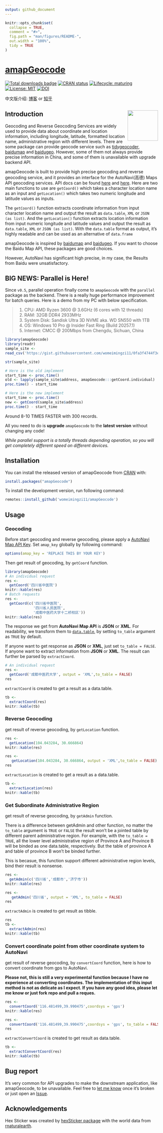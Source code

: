 ---
output: github_document
---

<!-- README.md is generated from README.Rmd. Please edit that file -->

```{r, include = FALSE}
knitr::opts_chunk$set(
  collapse = TRUE,
  comment = "#>",
  fig.path = "man/figures/README-",
  out.width = "100%",
  tidy = TRUE
)
```

<!-- Place this tag in your head or just before your close body tag. -->
<!-- <script async defer src="https://buttons.github.io/buttons.js"></script> -->

# [amapGeocode](https://github.com/womeimingzi11/amapGeocode)

<!-- badges: start -->
[![Total downloads badge](https://cranlogs.r-pkg.org/badges/grand-total/amapGeocode?color=blue)](https://CRAN.R-project.org/package=amapGeocode)
[![CRAN status](https://www.r-pkg.org/badges/version/amapGeocode)](https://CRAN.R-project.org/package=amapGeocode)
[![Lifecycle: maturing](https://img.shields.io/badge/lifecycle-maturing-blue.svg)](https://www.tidyverse.org/lifecycle/#maturing)
[![License: MIT](https://img.shields.io/badge/License-MIT-yellow.svg)](https://opensource.org/licenses/MIT)
[![DOI](https://zenodo.org/badge/297431889.svg)](https://zenodo.org/badge/latestdoi/297431889)
<!-- badges: end -->

中文版介绍: [博客](https://blog.washman.top/post/amapgeocode-%E4%BD%BF%E7%94%A8r%E8%BF%9B%E8%A1%8C%E9%AB%98%E5%BE%B7%E5%9C%B0%E5%9B%BE%E5%9C%B0%E7%90%86%E7%BC%96%E7%A0%81-%E9%80%86%E7%BC%96%E7%A0%81.zh-hans/) or [知乎](https://zhuanlan.zhihu.com/p/264281505)

## Introduction  <img src="man/figures/hexSticker-logo.png" align="right" width="100"/>

Geocoding and Reverse Geocoding Services are widely used to provide data about coordinate and location information, including longitude, latitude, formatted location name, administrative region with different levels. There are some package can provide geocode service such as [tidygeocoder](https://CRAN.R-project.org/package=tidygeocoder), [baidumap](https://github.com/badbye/baidumap) and [baidugeo](https://github.com/ChrisMuir/baidugeo). However, some of them not always provide precise information in China, and some of them is unavailable with upgrade backend API.

amapGeocode is built to provide high precise geocoding and reverse geocoding service, and it provides an interface for the AutoNavi(高德) Maps API geocoding services. API docs can be found [here](https://lbs.amap.com/) and [here](https://lbs.amap.com/api/webservice/summary/). Here are two main functions to use are `getCoord()` which takes a character location name as an input and `getLocation()` which takes two numeric longitude and latitude values as inputs.

The `getCoord()` function extracts coordinate information from input character location name and output the result as `data.table`, `XML` or `JSON (as list)`. And the `getLocation()` function extracts location information from input numeric longitude and latitude values and output the result as `data.table`, `XML` or `JSON (as list)`. With the `data.table` format as output, it's highly readable and can be used as an alternative of `data.frame`

amapGeocode is inspired by [baidumap](https://github.com/badbye/baidumap) and [baidugeo](https://github.com/ChrisMuir/baidugeo). If you want to choose the Baidu Map API, these packages are good choices.

However, AutoNavi has significant high precise, in my case, the Results from Baidu were unsatisfactory.

## BIG NEWS: Parallel is Here!
Since `v0.5`, parallel operation finally come to `amapGeocode` with the `parallel` package as the backend. There is a really huge performance improvement for batch queries. Here is a demo from my PC with below specification.

>
  1. CPU: AMD Ryzen 3600 @ 3.6GHz (6 cores with 12 threads)
  2. RAM: 32GB DDR4 2933MHz
  3. System Disk: Sandisk Ultra 3D NVME aka. WD SN550 with 1TB
  4. OS: Windows 10 Pro @ Insider Fast Ring (Build 20257.1)
  5. Internet: CMCC @ 200Mbps from Chengdu, Sichuan, China

```{r parallel_performance_revealR, message=FALSE}
library(amapGeocode)
library(readr)
sample_site <- 
read_csv('https://gist.githubusercontent.com/womeimingzi11/0fa3f4744f3ebc0f4484a52649f556e5/raw/47a69157f3e26c4d3bc993f3715b9ba88cda9d93/sample_site.csv')

str(sample_site)

# Here is the old implement
start_time <- proc.time()
old <- lapply(sample_site$address, amapGeocode:::getCoord.individual)
proc.time() - start_time

# Here is the new implement
start_time <- proc.time()
new <- getCoord(sample_site$address)
proc.time() - start_time
```

Around 8-10 TIMES FASTER with 300 records.

All you need to do is **upgrade** `amapGeocode` to the **latest version** without changing any code!

*While parallel support is a totally threads depending operation, so you will get completely different speed on different devices.*

## Installation

You can install the released version of amapGeocode from [CRAN](https://CRAN.R-project.org/package=amapGeocode) with:
``` r
install.packages("amapGeocode")
```
To install the development version, run following command:
``` r
remotes::install_github('womeimingzi11/amapGeocode')
```

## Usage
### Geocoding
Before start geocoding and reverse geocoding, please apply a [AutoNavi Map API Key](https://lbs.amap.com/dev/). Set `amap_key` globally by following command:

```{r set amap_key, eval=FALSE, include=FALSE}
options(amap_key = 'REPLACE THIS BY YOUR KEY')
```

Then get result of geocoding, by `getCoord` function. 

```{r getCoord_to_table_as_TRUE}
library(amapGeocode)
# An individual request
res <-
  getCoord('四川省中医院')
knitr::kable(res)
# Batch requests
res <-
  getCoord(c('四川省中医院',
             '四川省人民医院',
             '成都中医药大学十二桥校区'))
knitr::kable(res)
```

The response we get from **AutoNavi Map API** is **JSON** or **XML**. For readability, we transform them to [`data.table`](https://CRAN.R-project.org/package=data.table), by setting `to_table` argument as `TRUE` by default.

If anyone want to get response as **JSON** or **XML**, just set `to_table = FALSE`. If anyone want to extract information from **JSON** or **XML**. The result can further be parsed by `extractCoord`.

```{r getCoord_to_table_as_FALSE}
# An individual request
res <-
  getCoord('成都中医药大学', output = 'XML',to_table = FALSE)
res
```

`extractCoord` is created to get a result as a data.table.

```{r extractCoord}
tb <- 
  extractCoord(res)
knitr::kable(tb)
```
### Reverse Geocoding

get result of reverse geocoding, by `getLocation` function. 

```{r getLocation_to_table_as_TRUE}
res <- 
  getLocation(104.043284, 30.666864)
knitr::kable(res)
```

```{r getLocation_to_table_as_FALSE}
res <-
   getLocation(104.043284, 30.666864, output = 'XML',to_table = FALSE)
res
```

`extractLocation` is created to get a result as a data.table.

```{r extractLocation}
tb <- 
  extractLocation(res)
knitr::kable(tb)
```

### Get Subordinate Administrative Region

get result of reverse geocoding, by `getAdmin` function.

There is a difference between getAdmin and other function, no matter the `to_table` argument is `TRUE` or `FALSE` the result won't be a jointed table by different parent administrative region. For example, with the `to_table = TRUE`, all the lower level administrative region of Province A and Province B will be binded as one data.table, respectively. But the table of province A and table of province B won't be binded further.

This is becasue, this function support different administrative region levels, bind their result is nonsense.

```{r getAdmin_to_table_as_TRUE}
res <-
  getAdmin(c('四川省','成都市','济宁市'))
knitr::kable(res)
```

```{r getAdmin_to_table_as_FALSE}
res <-
   getAdmin('四川省', output = 'XML', to_table = FALSE)
res
```

`extractAdmin` is created to get result as tibble.

```{r extractAdmin}
res
tb <- 
  extractAdmin(res)
knitr::kable(tb)
```

### Convert coordinate point from other coordinate system to AutoNavi

get result of reverse geocoding, by `convertCoord` function, here is how to convert coordinate from gps to AutoNavi.

**Please not, this is still a very experimental function because I have no experience at converting coordinates. The implementation of this input method is not as delicate as I expect. If you have any good idea, please let me know or just fork repo and pull a reques.**

```{r convertCoord_to_table_as_TRUE}
res <- 
  convertCoord('116.481499,39.990475',coordsys = 'gps')
knitr::kable(res)
```

```{r convertCoord_to_table_as_FALSE}
res <-
  convertCoord('116.481499,39.990475',coordsys = 'gps', to_table = FALSE)
res
```

`extractConvertCoord` is created to get result as data.table.

```{r extractConvertCoord}
tb <- 
  extractConvertCoord(res)
knitr::kable(tb)
```

## Bug report
It's very common for API upgrades to make the downstream application, like amapGeocode, to be unavailable. Feel free to [let me know](mailto://chenhan28@gmail.com) once it's broken or just open an <a class="github-button" href="https://github.com/womeimingzi11/amapGeocode/issues" data-color-scheme="no-preference: light; light: light; dark: dark;" data-size="large" aria-label="Issue womeimingzi11/amapGeocode on GitHub">Issue</a>.

## Acknowledgements
Hex Sticker was created by [hexSticker package](https://github.com/GuangchuangYu/hexSticker) with the world data from  [rnaturalearth](https://CRAN.R-project.org/package=rnaturalearth).
